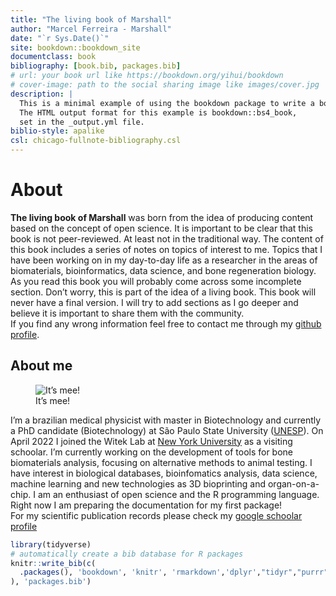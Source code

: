 ```yaml
---
title: "The living book of Marshall"
author: "Marcel Ferreira - Marshall"
date: "`r Sys.Date()`"
site: bookdown::bookdown_site
documentclass: book
bibliography: [book.bib, packages.bib]
# url: your book url like https://bookdown.org/yihui/bookdown
# cover-image: path to the social sharing image like images/cover.jpg
description: |
  This is a minimal example of using the bookdown package to write a book.
  The HTML output format for this example is bookdown::bs4_book,
  set in the _output.yml file.
biblio-style: apalike
csl: chicago-fullnote-bibliography.csl
---
```


# About {.unnumbered}

**The living book of Marshall** was born from the idea of producing content based on the concept of open science. It is important to be clear that this book is not peer-reviewed. At least not in the traditional way. The content of this book includes a series of notes on topics of interest to me. Topics that I have been working on in my day-to-day life as a researcher in the areas of biomaterials, bioinformatics, data science, and bone regeneration biology.\
As you read this book you will probably come across some incomplete section. Don't worry, this is part of the idea of a living book. This book will never have a final version. I will try to add sections as I go deeper and believe it is important to share them with the community.\
If you find any wrong information feel free to contact me through my [github profile](https://github.com/marceelrf#-ask-me-anything).

## About me {-}

![It's mee!](images/marshall.jpg)

I'm a brazilian medical physicist with master in Biotechnology and currently a PhD candidate (Biotechnology) at São Paulo State University ([UNESP](https://unesp.br/)). On April 2022 I joined the Witek Lab at [New York University](https://www.nyu.edu/) as a visiting schoolar. I'm currently working on the development of tools for bone biomaterials analysis, focusing on alternative methods to animal testing. I have interest in biological databases, bioinfomatics analysis, data science, machine learning and new technologies as 3D bioprinting and organ-on-a-chip. I am an enthusiast of open science and the R programming language. Right now I am preparing the documentation for my first package!\
For my scientific publication records please check my [google schoolar profile](https://scholar.google.com.br/citations?user=lS42GYwAAAAJ&hl=pt-BR)


```r
library(tidyverse)
# automatically create a bib database for R packages
knitr::write_bib(c(
  .packages(), 'bookdown', 'knitr', 'rmarkdown','dplyr',"tidyr","purrr"
), 'packages.bib')
```

